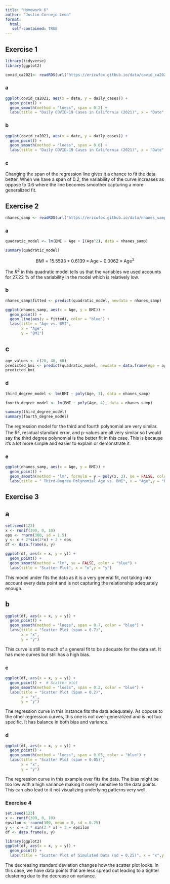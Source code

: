 ```yaml
---
title: "Homework 6"
author: "Justin Cornejo Leon"
format: 
  html: 
   self-contained: TRUE
---
```


## Exercise 1

```r
library(tidyverse)
library(ggplot2)

```

```r
covid_ca2021<- readRDS(url("https://ericwfox.github.io/data/covid_ca2021.rds"))
```

### a

```r
ggplot(covid_ca2021, aes(x = date, y = daily_cases)) +
  geom_point() +  
  geom_smooth(method = "loess", span = 0.2) +  
  labs(title = "Daily COVID-19 Cases in California (2021)", x = "Date",y = "Daily Cases")


```

### b

```r
ggplot(covid_ca2021, aes(x = date, y = daily_cases)) +
  geom_point() +  
  geom_smooth(method = "loess", span = 0.6) +  
  labs(title = "Daily COVID-19 Cases in California (2021)", x = "Date",y = "Daily Cases")
```

### c

Changing the span of the regression line gives it a chance to fit the data better. When we have a span of 0.2, the variability of the curve increases as oppose to 0.6 where the line becomes smoother capturing a more generalized fit.

## Exercise 2

```r
nhanes_samp <- readRDS(url("https://ericwfox.github.io/data/nhanes_samp1.rds"))
```

### a

```r
quadratic_model <- lm(BMI ~ Age + I(Age^2), data = nhanes_samp)

summary(quadratic_model)
```

$$
BMI = 15.5593 + 0.6139 \times \text{Age} - 0.0062 \times \text{Age}^2
$$

The $R^2$ in this quadratic model tells us that the variables we used accounts for 27.22 % of the variability in the model which is relatively low.

### b

```r
nhanes_samp$fitted <- predict(quadratic_model, newdata = nhanes_samp)

ggplot(nhanes_samp, aes(x = Age, y = BMI)) +
  geom_point() +
  geom_line(aes(y = fitted), color = "blue") +  
  labs(title = "Age vs. BMI",
       x = "Age",
       y = "BMI")
```

## c

```r
age_values <- c(20, 40, 60)
predicted_bmi <- predict(quadratic_model, newdata = data.frame(Age = age_values))
predicted_bmi
```

### d

```r
third_degree_model <- lm(BMI ~ poly(Age, 3), data = nhanes_samp)

fourth_degree_model <- lm(BMI ~ poly(Age, 4), data = nhanes_samp)

summary(third_degree_model)
summary(fourth_degree_model)
```

The regression model for the third and fourth polynomial are very similar. The R^2^, residual standard error, and p-values are all very similar so I would say the third degree polynomial is the better fit in this case. This is because it's a lot more simple and easier to explain or demonstrate it.

### e

```r
ggplot(nhanes_samp, aes(x = Age, y = BMI)) +
  geom_point() +  
  geom_smooth(method = "lm", formula = y ~ poly(x, 3), se = FALSE, color = "red") + 
  labs(title = " Third-Degree Polynomial Age vs. BMI", x = "Age",y = "BMI")
```

## Exercise 3

## a

```r
set.seed(123)
x <- runif(300, 0, 10)
eps <- rnorm(300, sd = 1.5)
y <- x + 2*sin(2*x) + 2 + eps
df <- data.frame(x, y) 
```

```r
ggplot(df, aes(x = x, y = y)) +
  geom_point() +  
  geom_smooth(method = "lm", se = FALSE, color = "blue") +  
  labs(title = "Scatter Plot", x = "x",y = "y")
```

This model under fits the data as it is a very general fit, not taking into account every data point and is not capturing the relationship adequately enough.

## b

```r
ggplot(df, aes(x = x, y = y)) +
  geom_point() +
  geom_smooth(method = "loess", span = 0.7, color = "blue") +  
  labs(title = "Scatter Plot (span = 0.7)",
       x = "x",
       y = "y")
```

This curve is still to much of a general fit to be adequate for the data set. It has more curves but still has a high bias.

### c

```r
ggplot(df, aes(x = x, y = y)) +
  geom_point() +  # Scatter plot
  geom_smooth(method = "loess", span = 0.2, color = "blue") +  
  labs(title = "Scatter Plot (Span = 0.2)",
       x = "x",
       y = "y")
```

The regression curve in this instance fits the data adequately. As oppose to the other regression curves, this one is not over-generalized and is not too specific. It has balance in both bias and variance.

### d

```r
ggplot(df, aes(x = x, y = y)) +
  geom_point() +  
  geom_smooth(method = "loess", span = 0.05, color = "blue") +
  labs(title = "Scatter Plot (span = 0.05)",
       x = "x",
       y = "y")
```

The regression curve in this example over fits the data. The bias might be too low with a high variance making it overly sensitive to the data points. This can also lead to it not visualizing underlying patterns very well.

### Exercise 4

```r
set.seed(123)
x <- runif(300, 0, 10)
epsilon <- rnorm(300, mean = 0, sd = 0.25)
y <- x + 2 * sin(2 * x) + 2 + epsilon
df <- data.frame(x, y)
```

```r
library(ggplot2)
ggplot(df, aes(x = x, y = y)) +
  geom_point() +
  labs(title = "Scatter Plot of Simulated Data (sd = 0.25)", x = "x",y = "y")
```

The decreasing standard deviation changes how the scatter plot looks. In this case, we have data points that are less spread out leading to a tighter clustering due to the decrease on variance.
